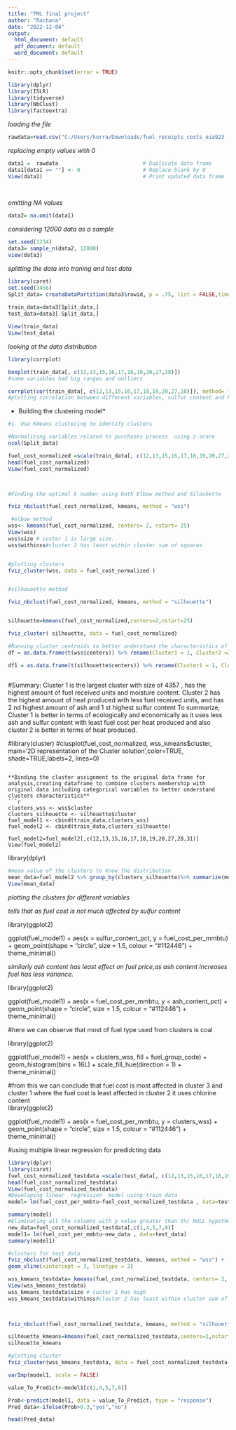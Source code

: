 ---
title: "FML final project"
author: "Rachana"
date: "2022-12-04"
output:
  html_document: default
  pdf_document: default
  word_document: default
---
```{r , echo=FALSE}
knitr::opts_chunk$set(error = TRUE)
```


```{r}
library(dplyr)
library(ISLR)
library(tidyverse)
library(NbClust)
library(factoextra)
```

*loading the file*
```{r}
rawdata=read.csv("C:/Users/kurra/Downloads/fuel_receipts_costs_eia923 (3).csv")
```
*replacing empty values with 0*
```{r}
data1 =  rawdata                           # Duplicate data frame
data1[data1 == ""] <- 0                    # Replace blank by 0
View(data1)                                # Print updated data frame
 
  
``` 
*omitting NA values*
```{r}
data2= na.omit(data1)
```

*considering 12000 data as a sample* 
```{r}
set.seed(1234)
data3= sample_n(data2, 12000)
view(data3)
```



*splitting the data into traning and test data*
```{r}

library(caret)
set.seed(3456)
Split_data= createDataPartition(data3$rowid, p = .75, list = FALSE,times = 1) 
                                  
train_data=data3[Split_data,]
test_data=data3[-Split_data,]

View(train_data)
View(test_data)
```

*looking at the data distribution*
```{r}
library(corrplot)

boxplot(train_data[, c(12,13,15,16,17,18,19,20,27,28)])
#some variables had big ranges and outliers

corrplot(cor(train_data[, c(12,13,15,16,17,18,19,20,27,28)]), method= "shade")
#plotting correlation between different variables, sulfur content and heat produced shows a showing positive correlation relation and fuel received and heat produced shows negative correlation.
```

* Building the clustering model*
```{r}


#1- Use Kmeans clustering to identify clusters  

#Normalizing variables related to purchases process  using z-score
ncol(Split_data)

fuel_cost_normalized =scale(train_data[, c(12,13,15,16,17,18,19,20,27,28)])
head(fuel_cost_normalized)
View(fuel_cost_normalized)



#Finding the optimal k number using both Elbow method and Silouhette

fviz_nbclust(fuel_cost_normalized, kmeans, method = "wss") 
```
```{r}
 #elbow method
wss<- kmeans(fuel_cost_normalized, centers= 2, nstart= 25)
View(wss)
wss$size # custer 1 is large size.
wss$withinss#cluster 2 has least within cluster sum of squares 


#plotting clusters
fviz_cluster(wss, data = fuel_cost_normalized )


#silhouoette method

fviz_nbclust(fuel_cost_normalized, kmeans, method = "silhouette")


silhouette=kmeans(fuel_cost_normalized,centers=2,nstart=25)

fviz_cluster( silhouette, data = fuel_cost_normalized)
```

```{r}
#Running cluster centroids to better understand the characteristics of each cluster
df = as.data.frame(t(wss$centers)) %>% rename(Cluster1 = 1, Cluster2 =2)

df1 = as.data.frame(t(silhouette$centers)) %>% rename(Cluster1 = 1, Cluster2 =2)
 
```



#Summary: Cluster 1  is the largest cluster with size of 4357 , has the  highest amount of fuel received units and moisture content. Cluster 2 has the highest amount of heat produced with less fuel received units, and has 2 nd highest amount of ash and 1 st highest sulfur content   To summarize, Cluster 1 is better in terms of ecologically and economically as it uses less ash and sulfur content with least fuel cost per heat produced and also cluster 2 is better in terms of heat produced.




#library(cluster)
#clusplot(fuel_cost_normalized, wss_kmeans$cluster, main='2D representation of the Cluster solution',color=TRUE, shade=TRUE,labels=2, lines=0)
```

**Binding the cluster assignment to the original data frame for analysis,creating dataframe to combine clusters membership with original data including categorical variables to better understand clusters characteristics**
```{r}
clusters_wss <- wss$cluster
clusters_silhouette <- silhouette$cluster
fuel_model1 <- cbind(train_data,clusters_wss)
fuel_model2 <- cbind(train_data,clusters_silhouette)

fuel_model2=fuel_model2[,c(12,13,15,16,17,18,19,20,27,28,31)]
View(fuel_model2)
```


library(dplyr)

```{r}
#mean value of the clusters to know the distribution
mean_data=fuel_model2 %>% group_by(clusters_silhouette)%>% summarize(mean)
View(mean_data)
```


*plotting the clusters for different variables *
    



*tells that as fuel cost is not much affected by sulfur content *

library(ggplot2)

ggplot(fuel_model1) +
 aes(x = sulfur_content_pct, y = fuel_cost_per_mmbtu) +
 geom_point(shape = "circle", 
 size = 1.5, colour = "#112446") +
 theme_minimal()

 

*similarly  ash content has least effect on fuel price,as ash content increases fuel has less variance.*

library(ggplot2)

ggplot(fuel_model1) +
 aes(x = fuel_cost_per_mmbtu, y = ash_content_pct) +
 geom_point(shape = "circle", 
 size = 1.5, colour = "#112446") +
 theme_minimal()

#here we can observe that most of fuel type used from clusters is coal

library(ggplot2)

ggplot(fuel_model1) +
 aes(x = clusters_wss, fill = fuel_group_code) +
 geom_histogram(bins = 16L) +
 scale_fill_hue(direction = 1) +
 theme_minimal()



#from this we can conclude that fuel cost is most affected in cluster 3  and cluster 1 where the fuel cost is least affected in cluster 2 it uses chlorine content  
library(ggplot2)

ggplot(fuel_model1) +
 aes(x = fuel_cost_per_mmbtu, y = clusters_wss) +
 geom_point(shape = "circle", size = 1.5, 
 colour = "#112446") +
 theme_minimal()






#using multiple linear regression for predidcting data
```{r} 
library(dplyr)
library(caret)
fuel_cost_normalized_testdata =scale(test_data[, c(12,13,15,16,17,18,19,20,27,28)])
head(fuel_cost_normalized_testdata)
View(fuel_cost_normalized_testdata)
#Developing linear  regression  model using train data
model= lm(fuel_cost_per_mmbtu~fuel_cost_normalized_testdata , data=test_data)

summary(model)
#Eliminating all the columns with p value greater than 5%( NULL hypothesis).Dependent variables with p value less than 5% has significance in predicting value for the predicted variable(here fuel_cost_per_mmbtu).
new_data=fuel_cost_normalized_testdata[,c(1,4,5,7,8)]
model1= lm(fuel_cost_per_mmbtu~new_data , data=test_data)
summary(model1)

#clusters for test data
fviz_nbclust(fuel_cost_normalized_testdata, kmeans, method = "wss") +
geom_vline(xintercept = 3, linetype = 2)

wss_kmeans_testdata= kmeans(fuel_cost_normalized_testdata, centers= 2, nstart= 25)
View(wss_kmeans_testdata)
wss_kmeans_testdata$size # custer 1 has high
wss_kmeans_testdata$withinss#cluster 2 has least within cluster sum of squares

 

fviz_nbclust(fuel_cost_normalized_testdata, kmeans, method = "silhouette")

silhouette_kmeans=kmeans(fuel_cost_normalized_testdata,centers=2,nstart=25)
silhouette_kmeans

#plotting cluster
fviz_cluster(wss_kmeans_testdata, data = fuel_cost_normalized_testdata )

varImp(model1, scale = FALSE)

value_To_Predict<-model1[c(1,4,5,7,8)]

Prob<-predict(model1, data = value_To_Predict, type = "response")
Pred_data<-ifelse(Prob>0.3,"yes","no")

head(Pred_data)
```


